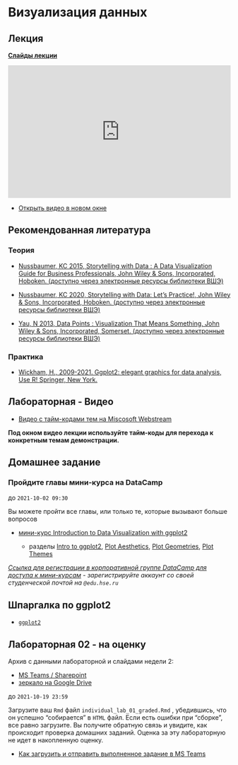 # Визуализация данных


## Лекция

**[Слайды лекции](https://eduhseru.sharepoint.com/sites/2021RProgrammingforUrbanAnalytics/Class%20Materials/03_data_vis/03_data_vis.pdf){target="_blank"}**

<iframe width="100%" height="300px" src="https://web.microsoftstream.com/embed/video/bd393c88-5ab3-42c1-840f-903696558d93?autoplay=false&showinfo=true" allowfullscreen style="border:none;"></iframe>


- [Открыть видео в новом окне](https://web.microsoftstream.com/video/bd393c88-5ab3-42c1-840f-903696558d93){target="_blank"}

## Рекомендованная литература

### Теория

- [Nussbaumer, KC 2015, Storytelling with Data : A Data Visualization Guide for Business Professionals, John Wiley & Sons, Incorporated, Hoboken. (доступно через электронные ресурсы библиотеки ВШЭ)](https://ebookcentral.proquest.com/lib/hselibrary-ebooks/detail.action?docID=4187267){target="_blank"}

- [Nussbaumer, KC 2020, Storytelling with Data: Let's Practice!, John Wiley & Sons, Incorporated, Hoboken. (доступно через электронные ресурсы библиотеки ВШЭ)](https://library-books24x7-com.proxylibrary.hse.ru/toc.aspx?bookid=151000){target="_blank"}

- [Yau, N 2013, Data Points : Visualization That Means Something, John Wiley & Sons, Incorporated, Somerset. (доступно через электронные ресурсы библиотеки ВШЭ)](https://ebookcentral.proquest.com/lib/hselibrary-ebooks/detail.action?docID=1158630){target="_blank"}


### Практика

- [Wickham, H., 2009-2021. Ggplot2: elegant graphics for data analysis, Use R! Springer, New York.](https://ggplot2-book.org){target="_blank"}



## Лабораторная - Видео


- [Видео с тайм-кодами тем на Miscosoft Webstream](https://web.microsoftstream.com/video/b1fff153-16dc-4743-8d6a-c46deeda49cd?channelId=76d212d2-0d47-461a-9295-741f7093f14e){target="_blank"}

**Под окном видео лекции используйте тайм-коды для перехода к конкретным темам демонстрации.**



## Домашнее задание

### Пройдите главы мини-курса на DataCamp

до `2021-10-02 09:30`

Вы можете пройти все главы, или только те, которые вызывают больше вопросов

- [мини-курс Introduction to Data Visualization with ggplot2](https://learn.datacamp.com/courses/introduction-to-data-visualization-with-ggplot2){target="_blank"}

  - разделы [Intro to ggplot2](https://campus.datacamp.com/courses/introduction-to-data-visualization-with-ggplot2/introduction-b4b7f9b2-ec8d-49a0-b2a9-9abd707dd710?ex=1){target="_blank"}, [Plot Aesthetics](https://campus.datacamp.com/courses/introduction-to-data-visualization-with-ggplot2/aesthetics?ex=1){target="_blank"}, [Plot Geometries](https://campus.datacamp.com/courses/introduction-to-data-visualization-with-ggplot2/geometries?ex=1){target="_blank"}, [Plot Themes](https://campus.datacamp.com/courses/introduction-to-data-visualization-with-ggplot2/themes?ex=1){target="_blank"}


*[Ссылка для регистрации в корпоративной группе DataCamp для доступа к мини-курсам](https://www.datacamp.com/groups/shared_links/968773c87ad5b5ba478379e274717c8247e48cc39a4d06704d8bdbcd2babf700){target="_blank"} - зарегистрируйте аккаунт со своей студенческой почтой на `@edu.hse.ru`*

## Шпаргалка по ggplot2

- [`ggplot2`](https://github.com/rstudio/cheatsheets/raw/master/data-visualization.pdf){target="_blank"}


## Лабораторная 02 - на оценку

Архив с данными лабораторной и слайдами недели 2:

- [MS Teams / Sharepoint](https://eduhseru.sharepoint.com/sites/2021RProgrammingforUrbanAnalytics/Class%20Materials/03_data_vis/week_03.zip){target="_blank"}
- [зеркало на Google Drive](https://drive.google.com/file/d/1Ubfhlvf5BzVDHm5vIKTrnIeDQkSzdtZd/view?usp=sharing){target="_blank"}


до `2021-10-19 23:59`

Загрузите ваш `Rmd` файл `individual_lab_01_graded.Rmd` , убедившись, что он успешно "собирается" в `HTML` файл. Если есть ошибки при "сборке", все равно загрузите. Вы получите обратную связь и увидите, как происходит проверка домашних заданий. Оценка за эту лабораторную не идет в накопленную оценку.

- [Как загрузить и отправить выполненное задание в MS Teams](https://web.microsoftstream.com/video/33ce9c95-3c53-4f9d-aa0c-3d9d2342e055){target="_blank"}



